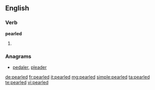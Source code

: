 ==English==

===Verb===
'''pearled'''

# {{past of|[[pearl]]}}

===Anagrams===
* [[pedaler#English|pedaler]], [[pleader#English|pleader]]

[[de:pearled]]
[[fr:pearled]]
[[it:pearled]]
[[mg:pearled]]
[[simple:pearled]]
[[ta:pearled]]
[[te:pearled]]
[[vi:pearled]]